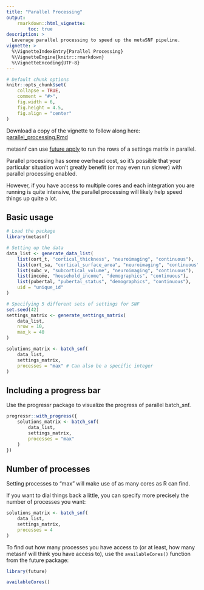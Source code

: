 ```yaml
---
title: "Parallel Processing"
output:
    rmarkdown::html_vignette:
        toc: true
description: >
  Leverage parallel processing to speed up the metaSNF pipeline.
vignette: >
  %\VignetteIndexEntry{Parallel Processing}
  %\VignetteEngine{knitr::rmarkdown}
  %\VignetteEncoding{UTF-8}
---
```


<style>
div.aside { background-color:#fff2e6; }
</style>

```r
# Default chunk options
knitr::opts_chunk$set(
    collapse = TRUE,
    comment = "#>",
    fig.width = 6,
    fig.height = 4.5,
    fig.align = "center"
)
```

Download a copy of the vignette to follow along here: [parallel_processing.Rmd](https://raw.githubusercontent.com/BRANCHlab/metasnf/main/vignettes/parallel_processing.Rmd)

metasnf can use [future apply](https://future.apply.futureverse.org/) to run the rows of a settings matrix in parallel.

Parallel processing has some overhead cost, so it's possible that your particular situation won't greatly benefit (or may even run slower) with parallel processing enabled.

However, if you have access to multiple cores and each integration you are running is quite intensive, the parallel processing will likely help speed things up quite a lot.

## Basic usage

```r
# Load the package
library(metasnf)

# Setting up the data
data_list <- generate_data_list(
    list(cort_t, "cortical_thickness", "neuroimaging", "continuous"),
    list(cort_sa, "cortical_surface_area", "neuroimaging", "continuous"),
    list(subc_v, "subcortical_volume", "neuroimaging", "continuous"),
    list(income, "household_income", "demographics", "continuous"),
    list(pubertal, "pubertal_status", "demographics", "continuous"),
    uid = "unique_id"
)

# Specifying 5 different sets of settings for SNF
set.seed(42)
settings_matrix <- generate_settings_matrix(
    data_list,
    nrow = 10,
    max_k = 40
)

solutions_matrix <- batch_snf(
    data_list,
    settings_matrix,
    processes = "max" # Can also be a specific integer
)
```

## Including a progress bar

Use the progressr package to visualize the progress of parallel batch_snf.

```r
progressr::with_progress({
    solutions_matrix <- batch_snf(
        data_list,
        settings_matrix,
        processes = "max"
    )
})
```

## Number of processes

Setting processes to "max" will make use of as many cores as R can find.

If you want to dial things back a little, you can specify more precisely the number of processes you want:

```r
solutions_matrix <- batch_snf(
    data_list,
    settings_matrix,
    processes = 4
)
```

To find out how many processes you have access to (or at least, how many metasnf will think you have access to), use the `availableCores()` function from the future package:

```r
library(future)

availableCores()
```
